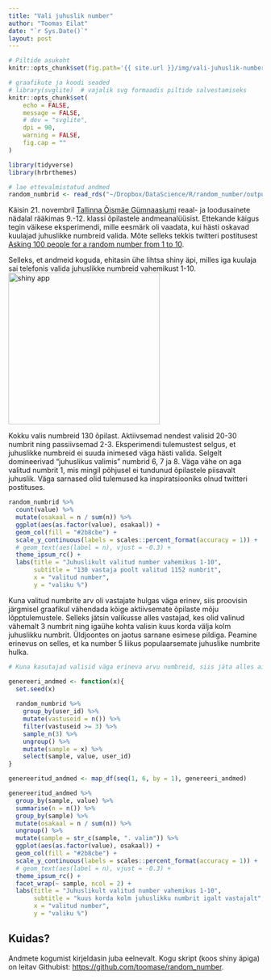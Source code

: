 ```yaml
---
title: "Vali juhuslik number"
author: "Toomas Eilat"
date: "`r Sys.Date()`"
layout: post
---
```


```r
# Piltide asukoht
knitr::opts_chunk$set(fig.path='{{ site.url }}/img/vali-juhuslik-number')
```

```r
# graafikute ja koodi seaded
# library(svglite)  # vajalik svg formaadis piltide salvestamiseks
knitr::opts_chunk$set(
    echo = FALSE, 
    message = FALSE,
    # dev = "svglite",
    dpi = 90,
    warning = FALSE,
    fig.cap = ""
)
```


```r
library(tidyverse)
library(hrbrthemes)

# lae ettevalmistatud andmed
random_numbrid <- read_rds("~/Dropbox/DataScience/R/random_number/output/random_numbrid.rds")
```

Käisin 21. novembril [Tallinna Õismäe Gümnaasiumi](http://oismae.tln.edu.ee/) reaal- ja loodusainete nädalal rääkimas 9.-12. klassi õpilastele andmeanalüüsist. Ettekande käigus tegin väikese eksperimendi, mille eesmärk oli vaadata, kui hästi oskavad kuulajad juhuslikke numbreid valida. Mõte selleks tekkis twitteri postitusest [Asking 100 people for a random number from 1 to 10](https://twitter.com/MathiasLeroy_/status/986253218433896449).

Selleks, et andmeid koguda, ehitasin ühe lihtsa shiny äpi, milles iga kuulaja sai telefonis valida juhuslikke numbreid vahemikust 1-10.
<img src="http://toomase.github.io/img/vali-juhuslik-number_shiny.png" alt="shiny app" width="300">

Kokku valis numbreid 130 õpilast. Aktiivsemad nendest valisid 20-30 numbrit ning passiivsemad 2-3. Eksperimendi tulemustest selgus, et juhuslikke numbreid ei suuda inimesed väga hästi valida. Selgelt domineerivad "juhuslikus valimis" numbrid 6, 7 ja 8. Väga vähe on aga valitud numbrit 1, mis mingil põhjusel ei tundunud õpilastele piisavalt juhuslik. Väga sarnased olid tulemused ka inspiratsiooniks olnud twitteri postituses.

```r
random_numbrid %>%
  count(value) %>% 
  mutate(osakaal = n / sum(n)) %>% 
  ggplot(aes(as.factor(value), osakaal)) +
  geom_col(fill = "#2b8cbe") +
  scale_y_continuous(labels = scales::percent_format(accuracy = 1)) +
  # geom_text(aes(label = n), vjust = -0.3) +
  theme_ipsum_rc() +
  labs(title = "Juhuslikult valitud number vahemikus 1-10",
       subtitle = "130 vastaja poolt valitud 1152 numbrit",
       x = "valitud number",
       y = "valiku %")
```

Kuna valitud numbrite arv oli vastajate hulgas väga erinev, siis proovisin järgmisel graafikul vähendada kõige aktiivsemate õpilaste mõju lõpptulemustele. Selleks jätsin valikusse alles vastajad, kes olid valinud vähemalt 3 numbrit ning igaühe kohta valisin kuus korda välja kolm juhuslikku numbrit. Üldjoontes on jaotus sarnane esimese pildiga. Peamine erinevus on selles, et ka number 5 liikus populaarsemate juhuslike numbrite hulka.

```r
# Kuna kasutajad valisid väga erineva arvu numbreid, siis jäta alles ainult need, kes tegeid vähemalt 3 valikut. Igalt vastajalt jäta alles juhuslikud 3 vastust. Juhuslik valim võta välja 6 korda ja kirjuta andmed tabelisse, et need hiljem visualiseerida.

genereeri_andmed <- function(x){
  set.seed(x)
  
  random_numbrid %>% 
    group_by(user_id) %>% 
    mutate(vastuseid = n()) %>% 
    filter(vastuseid >= 3) %>% 
    sample_n(3) %>% 
    ungroup() %>% 
    mutate(sample = x) %>% 
    select(sample, value, user_id)
}

genereeritud_andmed <- map_df(seq(1, 6, by = 1), genereeri_andmed)
```

```r
genereeritud_andmed %>% 
  group_by(sample, value) %>% 
  summarise(n = n()) %>% 
  group_by(sample) %>% 
  mutate(osakaal = n / sum(n)) %>% 
  ungroup() %>% 
  mutate(sample = str_c(sample, ". valim")) %>% 
  ggplot(aes(as.factor(value), osakaal)) +
  geom_col(fill = "#2b8cbe") +
  scale_y_continuous(labels = scales::percent_format(accuracy = 1)) +
  # geom_text(aes(label = n), vjust = -0.3) +
  theme_ipsum_rc() +
  facet_wrap(~ sample, ncol = 2) +
  labs(title = "Juhuslikult valitud number vahemikus 1-10",
       subtitle = "kuus korda kolm juhuslikku numbrit igalt vastajalt",
       x = "valitud number",
       y = "valiku %")
```

## Kuidas?
Andmete kogumist kirjeldasin juba eelnevalt. Kogu skript (koos shiny äpiga) on leitav Githubist: [https://github.com/toomase/random_number](https://github.com/toomase/random_number).